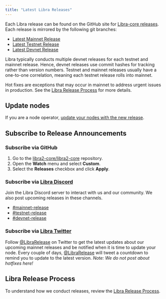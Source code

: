 ```yaml
---
title: "Latest Libra Releases"
---
```


Each Libra release can be found on the GitHub site for [Libra-core releases](https://github.com/libra2org/libra2-core/releases).
Each release is mirrored by the following git branches:

- [Latest Mainnet Release](https://github.com/libra2org/libra2-core/tree/mainnet)
- [Latest Testnet Release](https://github.com/libra2org/libra2-core/tree/testnet)
- [Latest Devnet Release](https://github.com/libra2org/libra2-core/tree/devnet)

Libra typically conducts multiple devnet releases for each testnet and mainnet
release. Hence, devnet releases use commit hashes for tracking rather than
version numbers. Testnet and mainnet releases usually have a one-to-one
correlation, meaning each testnet release rolls into mainnet.

Hot fixes are exceptions that may occur in mainnet to address urgent issues in
production. See the [Libra Release Process](https://github.com/libra2org/libra2-core/blob/main/RELEASE.md)
for more details.

## Update nodes

If you are a node operator, [update your nodes with the new release](/network/nodes/full-node/modify/update-fullnode-with-new-releases).

## Subscribe to Release Announcements

### Subscribe via GitHub

1. Go to the [libra2-core/libra2-core](https://github.com/libra2org/libra2-core)
   repository.
2. Open the **Watch** menu and select **Custom**.
3. Select the **Releases** checkbox and click **Apply**.

### Subscribe via [Libra Discord](https://discord.gg/aptosnetwork)

Join the Libra Discord server to interact with us and our community. We also post upcoming releases in these channels.

- [#mainnet-release](https://discord.com/channels/945856774056083548/1042502400507916349)
- [#testnet-release](https://discord.com/channels/945856774056083548/1025614160555413545)
- [#devnet-release](https://discord.com/channels/945856774056083548/956692649430093904)

### Subscribe via [Libra Twitter](https://x.com/LibraRelease)

Follow [@LibraRelease](https://x.com/LibraRelease) on Twitter to get the latest updates about our upcoming
mainnet releases and be notified when it is time to update your node. Every
couple of days, [@LibraRelease](https://x.com/LibraRelease) will tweet a countdown to remind you to update to
the latest version. _Note: We do not post about hotfixes here!_

## Libra Release Process

To understand how we conduct releases, review the [Libra Release Process](https://github.com/libra2org/libra2-core/blob/main/RELEASE.md).
